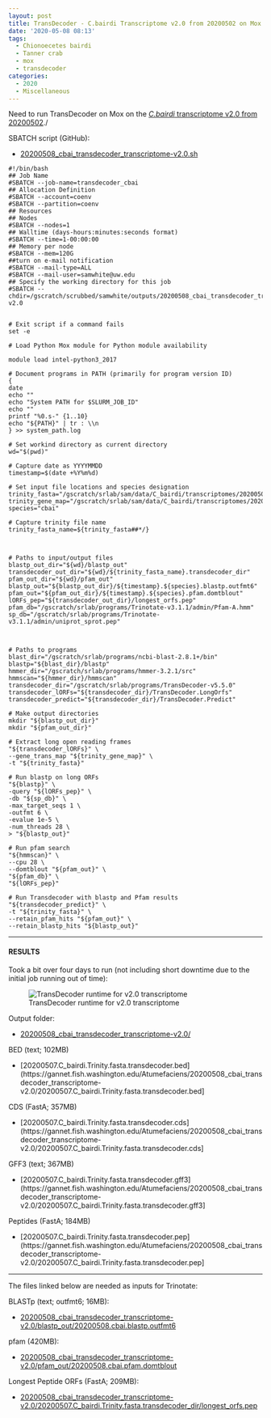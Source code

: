 ```yaml
---
layout: post
title: TransDecoder - C.bairdi Transcriptome v2.0 from 20200502 on Mox
date: '2020-05-08 08:13'
tags:
  - Chionoecetes bairdi
  - Tanner crab
  - mox
  - transdecoder
categories:
  - 2020
  - Miscellaneous
---
```

Need to run TransDecoder on Mox on the [_C.bairdi_ transcriptome v2.0 from 20200502](https://robertslab.github.io/sams-notebook/posts/2020/2020-05-02-Transcriptome-Assembly-C.bairdi-All-RNAseq-Data-Without-Taxonomic-Filters-with-Trinity-on-Mox/)./



SBATCH script (GitHub):

- [20200508_cbai_transdecoder_transcriptome-v2.0.sh](https://github.com/RobertsLab/sams-notebook/blob/master/sbatch_scripts/20200508_cbai_transdecoder_transcriptome-v2.0.sh)


```
#!/bin/bash
## Job Name
#SBATCH --job-name=transdecoder_cbai
## Allocation Definition
#SBATCH --account=coenv
#SBATCH --partition=coenv
## Resources
## Nodes
#SBATCH --nodes=1
## Walltime (days-hours:minutes:seconds format)
#SBATCH --time=1-00:00:00
## Memory per node
#SBATCH --mem=120G
##turn on e-mail notification
#SBATCH --mail-type=ALL
#SBATCH --mail-user=samwhite@uw.edu
## Specify the working directory for this job
#SBATCH --chdir=/gscratch/scrubbed/samwhite/outputs/20200508_cbai_transdecoder_transcriptome-v2.0


# Exit script if a command fails
set -e

# Load Python Mox module for Python module availability

module load intel-python3_2017

# Document programs in PATH (primarily for program version ID)
{
date
echo ""
echo "System PATH for $SLURM_JOB_ID"
echo ""
printf "%0.s-" {1..10}
echo "${PATH}" | tr : \\n
} >> system_path.log

# Set workind directory as current directory
wd="$(pwd)"

# Capture date as YYYYMMDD
timestamp=$(date +%Y%m%d)

# Set input file locations and species designation
trinity_fasta="/gscratch/srlab/sam/data/C_bairdi/transcriptomes/20200507.C_bairdi.Trinity.fasta"
trinity_gene_map="/gscratch/srlab/sam/data/C_bairdi/transcriptomes/20200507.C_bairdi.Trinity.fasta.gene_trans_map"
species="cbai"

# Capture trinity file name
trinity_fasta_name=${trinity_fasta##*/}



# Paths to input/output files
blastp_out_dir="${wd}/blastp_out"
transdecoder_out_dir="${wd}/${trinity_fasta_name}.transdecoder_dir"
pfam_out_dir="${wd}/pfam_out"
blastp_out="${blastp_out_dir}/${timestamp}.${species}.blastp.outfmt6"
pfam_out="${pfam_out_dir}/${timestamp}.${species}.pfam.domtblout"
lORFs_pep="${transdecoder_out_dir}/longest_orfs.pep"
pfam_db="/gscratch/srlab/programs/Trinotate-v3.1.1/admin/Pfam-A.hmm"
sp_db="/gscratch/srlab/programs/Trinotate-v3.1.1/admin/uniprot_sprot.pep"



# Paths to programs
blast_dir="/gscratch/srlab/programs/ncbi-blast-2.8.1+/bin"
blastp="${blast_dir}/blastp"
hmmer_dir="/gscratch/srlab/programs/hmmer-3.2.1/src"
hmmscan="${hmmer_dir}/hmmscan"
transdecoder_dir="/gscratch/srlab/programs/TransDecoder-v5.5.0"
transdecoder_lORFs="${transdecoder_dir}/TransDecoder.LongOrfs"
transdecoder_predict="${transdecoder_dir}/TransDecoder.Predict"

# Make output directories
mkdir "${blastp_out_dir}"
mkdir "${pfam_out_dir}"

# Extract long open reading frames
"${transdecoder_lORFs}" \
--gene_trans_map "${trinity_gene_map}" \
-t "${trinity_fasta}"

# Run blastp on long ORFs
"${blastp}" \
-query "${lORFs_pep}" \
-db "${sp_db}" \
-max_target_seqs 1 \
-outfmt 6 \
-evalue 1e-5 \
-num_threads 28 \
> "${blastp_out}"

# Run pfam search
"${hmmscan}" \
--cpu 28 \
--domtblout "${pfam_out}" \
"${pfam_db}" \
"${lORFs_pep}"

# Run Transdecoder with blastp and Pfam results
"${transdecoder_predict}" \
-t "${trinity_fasta}" \
--retain_pfam_hits "${pfam_out}" \
--retain_blastp_hits "${blastp_out}"
```


---

#### RESULTS

Took a bit over four days to run (not including short downtime due to the initial job running out of time):

![TransDecoder runtime for v2.0 transcriptome](https://github.com/RobertsLab/sams-notebook/blob/master/images/screencaps/20200508_cbai_transdecoder_transcriptome-v2.0_runtime.png?raw=true)

Output folder:

- [20200508_cbai_transdecoder_transcriptome-v2.0/](https://gannet.fish.washington.edu/Atumefaciens/20200508_cbai_transdecoder_transcriptome-v2.0/)

BED (text; 102MB)

- [20200507.C_bairdi.Trinity.fasta.transdecoder.bed](https://gannet.fish.washington.edu/Atumefaciens/20200508_cbai_transdecoder_transcriptome-v2.0/20200507.C_bairdi.Trinity.fasta.transdecoder.bed]

CDS (FastA; 357MB)

- [20200507.C_bairdi.Trinity.fasta.transdecoder.cds](https://gannet.fish.washington.edu/Atumefaciens/20200508_cbai_transdecoder_transcriptome-v2.0/20200507.C_bairdi.Trinity.fasta.transdecoder.cds]

GFF3 (text; 367MB)

- [20200507.C_bairdi.Trinity.fasta.transdecoder.gff3](https://gannet.fish.washington.edu/Atumefaciens/20200508_cbai_transdecoder_transcriptome-v2.0/20200507.C_bairdi.Trinity.fasta.transdecoder.gff3]

Peptides (FastA; 184MB)

- [20200507.C_bairdi.Trinity.fasta.transdecoder.pep](https://gannet.fish.washington.edu/Atumefaciens/20200508_cbai_transdecoder_transcriptome-v2.0/20200507.C_bairdi.Trinity.fasta.transdecoder.pep]

---

The files linked below are needed as inputs for Trinotate:

BLASTp (text; outfmt6; 16MB):

- [20200508_cbai_transdecoder_transcriptome-v2.0/blastp_out/20200508.cbai.blastp.outfmt6](https://gannet.fish.washington.edu/Atumefaciens/20200508_cbai_transdecoder_transcriptome-v2.0/blastp_out/20200508.cbai.blastp.outfmt6)

pfam (420MB):

- [20200508_cbai_transdecoder_transcriptome-v2.0/pfam_out/20200508.cbai.pfam.domtblout](https://gannet.fish.washington.edu/Atumefaciens/20200508_cbai_transdecoder_transcriptome-v2.0/pfam_out/20200508.cbai.pfam.domtblout)

Longest Peptide ORFs (FastA; 209MB):

- [20200508_cbai_transdecoder_transcriptome-v2.0/20200507.C_bairdi.Trinity.fasta.transdecoder_dir/longest_orfs.pep](https://gannet.fish.washington.edu/Atumefaciens/20200508_cbai_transdecoder_transcriptome-v2.0/20200507.C_bairdi.Trinity.fasta.transdecoder_dir/longest_orfs.pep)
